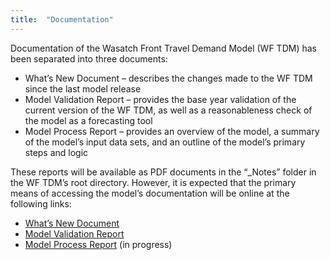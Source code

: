 ```yaml
---
title:  "Documentation"
---
```

Documentation of the Wasatch Front Travel Demand Model (WF TDM) has been separated into three documents:

 - What's New Document – describes the changes made to the WF TDM since the last model release
 - Model Validation Report – provides the base year validation of the current version of the WF TDM, as well as a reasonableness check of the model as a forecasting tool
 - Model Process Report – provides an overview of the model, a summary of the model’s input data sets, and an outline of the model’s primary steps and logic

These reports will be available as PDF documents in the "_Notes" folder in the WF TDM’s root directory. However, it is expected that the primary means of accessing the model’s documentation will be online at the following links:

 - [What’s New Document](v9x/v902/whats-new/1-overview.qmd)
 - [Model Validation Report](v9x/v901/validation/1-tripgen.qmd)
 - [Model Process Report](v9x/v901/model-process/emptylink) (in progress)
